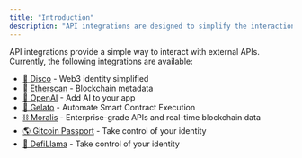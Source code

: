 ```yaml
---
title: "Introduction"
description: "API integrations are designed to simplify the interaction with external APIs."
---
```


API integrations provide a simple way to interact with external APIs. Currently, the following integrations are available:
- [🪩 Disco](/integration/api/disco) - Web3 identity simplified 
- [📜 Etherscan](/integration/api/etherscan) - Blockchain metadata
- [🤖 OpenAI](/integration/api/openai) -  Add AI to your app
- [🍦 Gelato](/integration/api/gelato) -  Automate Smart Contract Execution
- [⛓️ Moralis](/integration/api/moralis) -  Enterprise-grade APIs and real-time blockchain data
- [🌎 Gitcoin Passport](/integration/api/gitcoin-passport) - Take control of your identity
- [🦙 DefiLlama](/integration/api/defi-llama) - Take control of your identity
